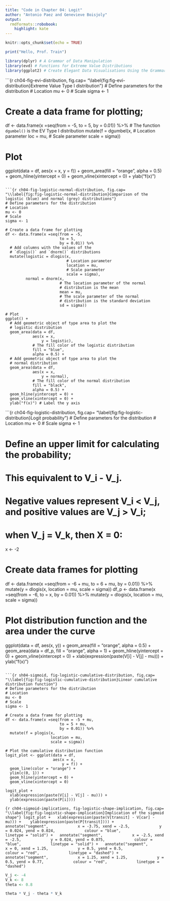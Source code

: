 ```yaml
---
title: "Code in Chapter 04: Logit"
author: "Antonio Paez and Genevieve Boisjoly"
output:
  rmdformats::robobook:
    highlight: kate
---
```


```r
knitr::opts_chunk$set(echo = TRUE)
```

```r
print("Hello, Prof. Train")
```

```r
library(dplyr) # A Grammar of Data Manipulation
library(evd) # Functions for Extreme Value Distributions 
library(ggplot2) # Create Elegant Data Visualisations Using the Grammar of Graphics
```

```{r ch04-fig-evi-distribution, fig.cap= "\\label{fig:fig-evi-distribution}Extreme Value Type I distribution"}
# Define parameters for the distribution
# Location
mu <- 0
# Scale
sigma <- 1

# Create a data frame for plotting; 
df <- data.frame(x =seq(from = -5, 
                        to = 5, 
                        by = 0.01)) %>% 
  # The function `dgumbel()` is the EV Type I distribution
  mutate(f = dgumbel(x, 
                     # Location parameter
                     loc = mu, 
                     # Scale parameter
                     scale = sigma))

# Plot
ggplot(data = df, 
       aes(x = x,
           y = f)) +
  geom_area(fill = "orange", 
            alpha = 0.5) +
  geom_hline(yintercept = 0) + 
  geom_vline(xintercept = 0) + 
  ylab("f(x)") 
```

```{r ch04-fig-logistic-normal-distribution, fig.cap= "\\label{fig:fig-logistic-normal-distribution}Comparison of the logistic (blue) and normal (grey) distributions"}
# Define parameters for the distribution
# Location
mu <- 0
# Scale
sigma <- 1

# Create a data frame for plotting
df <- data.frame(x =seq(from = -5, 
                        to = 5, 
                        by = 0.01)) %>% 
  # Add columns with the values of the 
  # `dlogis()` and `dnorm()` distributions
  mutate(logistic = dlogis(x, 
                           # Location parameter
                           location = mu, 
                           # Scale parameter
                           scale = sigma), 
         normal = dnorm(x, 
                        # The location parameter of the normal
                        # distribution is the mean
                        mean = mu, 
                        # The scale parameter of the normal 
                        # distribution is the standard deviation
                        sd = sigma))

# Plot
ggplot() +
  # Add geometric object of type area to plot the 
  # logistic distribution
  geom_area(data = df, 
            aes(x = x, 
                y = logistic), 
            # The fill color of the logistic distribution
            fill = "blue", 
            alpha = 0.5) +
  # Add geometric object of type area to plot the 
  # normal distribution
  geom_area(data = df, 
            aes(x = x, 
                y = normal), 
            # The fill color of the normal distribution
            fill = "black", 
            alpha = 0.5) +
  geom_hline(yintercept = 0) + 
  geom_vline(xintercept = 0) + 
  ylab("f(x)") # Label the y axis
```

```{r ch04-fig-logistic-distribution, fig.cap= "\\label{fig:fig-logistic-distribution}Logit probability"}
# Define parameters for the distribution
# Location
mu <- 0
# Scale
sigma <- 1

# Define an upper limit for calculating the probability; 
# This equivalent to V_i - V_j. 
# Negative values represent V_i < V_j, and positive values are V_j > V_i; 
# when V_j = V_k, then X = 0:
x <- -2

# Create data frames for plotting
df <- data.frame(x =seq(from = -6 + mu, 
                        to = 6 + mu, 
                        by = 0.01)) %>% 
  mutate(y = dlogis(x, 
                    location = mu, 
                    scale = sigma))
df_p <- data.frame(x =seq(from = -6, 
                          to = x, 
                          by = 0.01)) %>% 
  mutate(y = dlogis(x, 
                    location = mu, 
                    scale = sigma))

# Plot distribution function and the area under the curve
ggplot(data = df, 
       aes(x, y)) +
  geom_area(fill = "orange", 
            alpha = 0.5) + 
  geom_area(data = df_p, 
            fill = "orange", 
            alpha = 1) + 
  geom_hline(yintercept = 0) + 
  geom_vline(xintercept = 0) + 
  xlab(expression(paste(V[i] - V[j] - mu))) + 
  ylab("f(x)") 
```

```{r sh04-sigmoid, fig-logistic-cumulative-distribution, fig.cap= "\\label{fig:fig-logistic-cumulative-distribution}Linear cumulative distribution function"}
# Define parameters for the distribution
# Location
mu <- 0
# Scale
sigma <- 1

# Create a data frame for plotting
df <- data.frame(x =seq(from = -5 + mu, 
                        to = 5 + mu,
                        by = 0.01)) %>%
  mutate(f = plogis(x,
                    location = mu,
                    scale = sigma))

# Plot the cumulative distribution function
logit_plot <- ggplot(data = df, 
                     aes(x = x,
                         y = f)) +
  geom_line(color = "orange") +  
  ylim(c(0, 1)) + 
  geom_hline(yintercept = 0) +
  geom_vline(xintercept = 0) 

logit_plot +
  xlab(expression(paste(V[i] - V[j] - mu))) + 
  ylab(expression(paste(P[i]))) 
```

```{r ch04-sigmoid-implications, fig-logistic-shape-implication, fig.cap= "\\label{fig:fig-logistic-shape-implication}Implication of the sigmoid shape"}
logit_plot +
  xlab(expression(paste(V[transit] - V[car] - mu))) + 
  ylab(expression(paste(P[transit]))) + 
  annotate("segment", 
           x = -3.75, xend = -2.5, 
           y = 0.024, yend = 0.024, 
           colour = "blue", 
           linetype = "solid") +
  annotate("segment", 
           x = -2.5, xend = -2.5, 
           y = 0.024, yend = 0.075, 
           colour = "blue", 
           linetype = "solid") +
  annotate("segment", 
           x = 0, xend = 1.25, 
           y = 0.5, yend = 0.5, 
           colour = "red", 
           linetype = "dashed") +
  annotate("segment", 
           x = 1.25, xend = 1.25, 
           y = 0.5, yend = 0.77, 
           colour = "red", 
           linetype = "dashed")
```

```r
V_j <- -4
V_k <- 8
theta <- 0.8

theta * V_j - theta * V_k 
```
